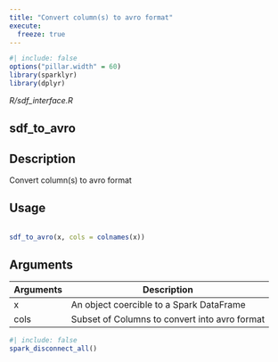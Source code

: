 ```yaml
---
title: "Convert column(s) to avro format"
execute:
  freeze: true
---
```


```r
#| include: false
options("pillar.width" = 60)
library(sparklyr) 
library(dplyr)
```

*R/sdf_interface.R*

## sdf_to_avro

## Description
 Convert column(s) to avro format 


## Usage
```r
 
sdf_to_avro(x, cols = colnames(x)) 
```

## Arguments
|Arguments|Description|
|---|---|
| x | An object coercible to a Spark DataFrame |
| cols | Subset of Columns to convert into avro format |








```r
#| include: false
spark_disconnect_all()
```
